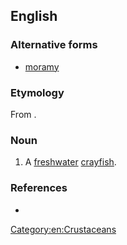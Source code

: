 ==English==

===Alternative forms===
* [[moramy]]

===Etymology===
From {{etyl|wrh|en}}.

===Noun===
{{en-noun}}

# A [[freshwater]] [[crayfish]].

===References===
* {{reference-book|author=Dixon, R. M. W., Bruce Moore, W. S. Ramson, Mandy Thomas|year=2006|title=Australian Aboriginal Words in English: Their Origin and Meaning|edition=2nd ed.|publisher=Oxford University Press|id=ISBN 0-19-554073-5|pages=p. 93}}

[[Category:en:Crustaceans]]